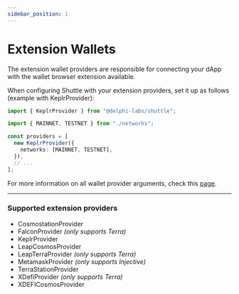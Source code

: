 ```yaml
---
sidebar_position: 1
---
```


# Extension Wallets

The extension wallet providers are responsible for connecting your dApp with the wallet browser extension available.

When configuring Shuttle with your extension providers, set it up as follows (example with KeplrProvider):

```ts
import { KeplrProvider } from "@delphi-labs/shuttle";

import { MAINNET, TESTNET } from "./networks";

const providers = [
  new KeplrProvider({
    networks: [MAINNET, TESTNET],
  }),
  // ...
];
```

For more information on all wallet provider arguments, check this [page](../../../api/type-definitions/wallet-provider).

---

### Supported extension providers

- CosmostationProvider
- FalconProvider _(only supports Terra)_
- KeplrProvider
- LeapCosmosProvider
- LeapTerraProvider _(only supports Terra)_
- MetamaskProvider _(only supports Injective)_
- TerraStationProvider
- XDefiProvider _(only supports Terra)_
- XDEFICosmosProvider
